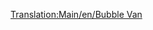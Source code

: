 [[Translation:Main/en/Bubble Van]]{{en/-}}{{Template:Trains_Carriages_new
|Picture=[[File:en/Bubblevan.png]]
|NormalCost=£1,113 ($2,226)
|NormalWeight=21 / 22 t
|NormalCapacity=20 bubbles
|MonoCost="
|MonoWeight="
|MonoCapacity=25 bubbles
|MagCost="
|MagWeight="
|MagCapacity=27 bubbles
|Description=A cage shaped train wagon used to transport bubbles in toyland, how the bubbles are loaded and unloaded without popping them is unknown. 
}}